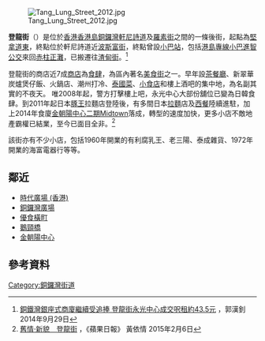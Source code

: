 {{refimprove|time=2015-04-04T02:53:32+00:00}}
{{Infobox Hong Kong Road
| 中文街道名稱 = 登龍街
| 英文街道名稱 = Tang Lung Street
| 圖片 = File:Tang Lung Street 2019.jpg
| 圖片說明 = 2019年的登龍街
| 路段總長度 = 180m
| 車速限制 = 
| 行車線數量 = 1線單程
| 所在地區 = [[香港島|香港島]][[灣仔區|灣仔區]]
| 起點 = [[灣仔|灣仔]][[堅拿道東|堅拿道東]]
| 終點 = [[銅鑼灣|銅鑼灣]][[軒尼詩道|軒尼詩道]]
| 道路命名日期    = 1926年6月11日
}}
[[File:Tang_Lung_Street_2012.jpg|thumb]]

'''登龍街'''（{{lang-en|'''Tang Lung Street'''}}）是位於[[香港|香港]][[香港島|香港島]][[銅鑼灣|銅鑼灣]][[軒尼詩道|軒尼詩道]]及[[羅素街|羅素街]]之間的一條後街，起點為[[堅拿道東|堅拿道東]]，終點位於軒尼詩道近[[波斯富街|波斯富街]]，終點曾設[[小巴站|小巴站]]，包括[[香港公共小巴|港島專線小巴]][[進智公交|進智公交]]來回[[赤柱正灘|赤柱正灘]]，已搬遷往[[渣甸街|渣甸街]]。<ref>[http://www.hkpici.com.hk/ics/index.jsp?app=news_details&post_id=2204 銅鐵灣銀座式商廈繼續受追捧 登龍街永光中心成交呎租約43.5元] {{Wayback|url=http://www.hkpici.com.hk/ics/index.jsp?app=news_details&post_id=2204 |date=20160617061115 }}，郭漢釗 2014年9月29日</ref>

登龍街的商店近7成[[商店|商店]]為[[食肆|食肆]]，為區內著名[[美食街|美食街]]之一。早年設[[茶餐廳|茶餐廳]]、新翠華炭爐煲仔飯、火鍋店、潮州打冷、[[泰國菜|泰國菜]]、[[小食店|小食店]]和樓上酒吧的集中地，為名­副其實的不夜天。
唯2008年起，警方打擊樓上吧，永光中心大部份舖位已變為日韓食肆。到2011年起日本[[豚王|豚王]]拉麵店登陸後，有多間日本[[拉麵|拉麵]]店及[[西餐|西餐]]陸續進駐，加上2014年食廈[[金朝陽中心二期Midtown|金朝陽中心二期Midtown]]落成，轉型的速度加快，更多小店不敵地產霸權已結業，至今已面目全非。<ref>[https://hk.lifestyle.appledaily.com/lifestyle/food/daily/article/20150206/19030379 舊情·新貌　登龍街] {{Wayback|url=https://hk.lifestyle.appledaily.com/lifestyle/food/daily/article/20150206/19030379 |date=20191014034702 }}，《蘋果日報》 黃依情 2015年2月6日</ref>

該街亦有不少小店，包括1960年開業的有利腐乳王、老三陽、泰成雜貨、1972年開業的海富電器行等等。

== 鄰近 ==
* [[時代廣場_(香港)|時代廣場 (香港)]]
* [[銅鑼灣廣場|銅鑼灣廣場]]
* [[優食橫町|優食橫町]]
* [[鵝頸橋|鵝頸橋]]
* [[金朝陽中心|金朝陽中心]]

==參考資料==
{{reflist}}

{{commonscat|Tang Lung Street}}
[[Category:銅鑼灣街道|Category:銅鑼灣街道]]